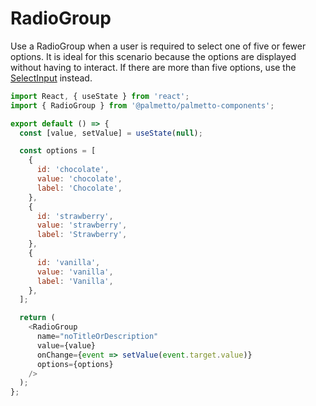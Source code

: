 
<Meta title="Components/RadioGroup/Codesandbox" />

# RadioGroup

Use a RadioGroup when a user is required to select one of five or fewer options. It is ideal for this scenario because the options are displayed without having to interact. If there are more than five options, use the [SelectInput](?path=/docs/components-selectinput-overview--default-story) instead.

```js codesandbox=palmetto-components
import React, { useState } from 'react';
import { RadioGroup } from '@palmetto/palmetto-components';

export default () => {
  const [value, setValue] = useState(null);

  const options = [
    {
      id: 'chocolate',
      value: 'chocolate',
      label: 'Chocolate',
    },
    {
      id: 'strawberry',
      value: 'strawberry',
      label: 'Strawberry',
    },
    {
      id: 'vanilla',
      value: 'vanilla',
      label: 'Vanilla',
    },
  ];

  return (
    <RadioGroup
      name="noTitleOrDescription"
      value={value}
      onChange={event => setValue(event.target.value)}
      options={options}
    />
  );
};
```
